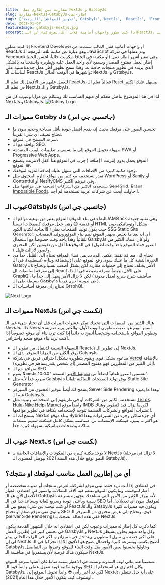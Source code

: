 ```yaml
---
title:  مقارنة بين إطاري عمل NextJs و GatsbyJs
slug: مقارنة-NextJs-GatsbyJs-اطار-عمل
tags: ['تطوير المواقع','البرمجة','GatsbyJs','NextJs', 'ReactJs', 'Frontend Development']
date: 2021-01-07
featureImage: gatsbyjs-nextjs.jpg
excerpt: إذا كنت مطور واجهات أمامية فلابد أنك تعرف شيء عن الـReactJs، هناك الكثير من أطر العمل المبنية عليه في هذا الموضوع نناقش أهم اطاري عمل مبنيين على الـReactJs وهما NextJs و GatsbyJs
---
```

إذا كنت مطور Frontend Developer أو واجهات أمامية ففي الغالب سمعت عن ReactJs وهو عبارة عن مكتبة بلغة البرمجة الـ JavaScript وتم عملها في شركة Facebook وهي تعتبر أشهر إطار عمل (أو مكتبة) في الجافا سكربت حالياً، لحسن الحظ إطار العمل مفتوح المصدر ويسمح لأي واحد العمل عليه وتطويره واستخدامه بالشكل الذي يريده في تطوير منتجات خاصة به. وهذا سمح بظهور اُطر عمل جديدة مبنية على أساسات الـ ReactJs وأشهرها في الوقت الحالي: NextJs، و GatsbyJs.

للعمل عليهم من الأفضل لك تعلم الـ ReactJs، فغالباً تعلم الـ React بيسهل عليك الكثير في تعلم الـ NextJs و الـ GatsbyJs.

لذا في هذا الموضوع نناقش معكم أي منهم المناسب لك وبنتكلم عن مزايا وعيوب كل من NextJs و GatsbyJs.
![Gatsby Logo](Gatsby_Logo.svg)
## مميزات الـ Gatsby Js (جاتسبي جي اس)

- تحسين الصور على موقعك بحيث إنه يقدم أفضل جودة بأقل مساحة وحجم بدون ما تحتاج تضيف أي شيء تقريباً.
- سرعة التصفح في الموقع.
- توافقه مع الـ SEO.
- سهولة تحويل الموقع إلى ما يسمى بـ تطبيقات الويب المتقدمة PWA أو Progressive Web Apps.
- الموقع يعمل بدون إنترنت ! إضافة ( جرب في الموقع هنا أقفل الانترنت وتصفح الموقع 😁.
- وجود مكتبة كبيرة من الإضافات التي تسهل عليك إضافة المزيد لموقعك.
- تقدر تستخدمه مع كثير من مواقع إدارة المحتوى مثل WordPress أو Sanity أو Contentful أو NetlifyCMS وفي غيرهم الكثير.
- تستخدمه الكثير من الشركات الضخمة في مواقعها مثل [SendGrid](https://sendgrid.com/)، [Braun](https://ca.braun.com/en-ca)، [Impossible Foods](https://impossiblefoods.com/)، حاولت أبحث عن شركات عربية تستخدمه لم أجد !.

## عيوب الـGatsbyJs (جاتسبي جي اس)

- البطء في بناء الموقع: الموقع يعتبر من نوعية مواقع الـJAMStack وهي تقنية جديدة نسبياً [أو قديمة 😉 وهي جعل موقعك كصفحات HTML بشكل أوتوماتيكي دون الحاجة لكتابة الكود!] حيث يكون توليد الصفحات بطيء SSG Static Site Generator، أي أنه بعد ما تخلص تجهيز الموقع ليتم بناء الموقع وتوليد الصفحات تلقائياً وهذا يأخذ وقت خصوصاً مع استعمال GatsbyJs ولو كان عندك الكثير من الصور فبناء الموقع ياخذ وقت اطول ( في الموقع هنا أقل من دقيقتين لكن المحتوى والصور لازالت قليل ).
- تحتاج إلى معرفة تقنية: عكس الووردبريس فبناء المواقع تحتاج إلى القليل جداً من الخبرة التقنية كل ما عليك سوى رفع الموقع على الإستضافة وبناءه (تسطيبه)، في الـ Gatsby Js الأمر يختلف تحتاج إلى خطوات مقاربة لكن بشكل أصعب نسبياً وتحتاج إلى معرفة اساسيات ال React Js على الأقل، وايضاً معرفة بسيطة في الـ GraphQl، لكن لا يزال الأمر سهل إلى حداً ما ( سأضيف شرح سريع لعمل مدونة بسيطة على الـ Gatsby's في تدوينة أخرى قريباً ).
- تحتاج إلى معرفة أساسيات الـ GraphQl.

![Next Logo](Next_Logo.svg)

## مميزات الـ NextJs (نكست جي اس)

هناك الكثير من المميزات التي تجعلك تفكر عشرات المرات قبل أن تختار شيء غير الـ NextJs، فالـ NextJs أصبح اليوم هو حديث مطوري الويب الأول، والكثير يريد تجربته وتطوير المواقع باستخدامه وشخصياً أنصح به دائماً إذا كنت تريد بناء أي موقع خصوصاً إذا كنت تريد بناء موقع ضخم واحترافي!.

- السهولة النسبية للانتقال من تطوير الـ ReactJs إلى تطوير الـ NextJs.
- يوفر الكثير من المزايا المتوفر لدى الـ GatsbyJs.
- مدعوم بشكل قوي ويقوم بتطويره بشكل احترافي فريق في شركة [Vercel](https://vercel.com/) بالإضافة إلى الكثير من المطورين فهو مفتوح المصدر (أي شخص يقدر يساهم في تطويره)!.
- متوافق مع الـ SEO.
- يقوم NextJs بتحسين الصور تلقائياً ابتداءاً من [تحديثها الأخير](https://nextjs.org/docs/basic-features/image-optimization) النسخة "10.0.0".
- سريع جداً لأنه مثل GatsbyJs يوفر توليد الصفحات الساكنة تلقائياً Static Site Generator
- يسمح لك أيضاً بتوفير المحتوى من السيرفر Server Side Rendering وهذا ما يميزه عنه الـ GatsbyJs.
- تستخدمه الكثير من الشركات أو في طريقهم إلى استخدامه وتبنيه: مثل [TikTok](https://www.tiktok.com/en)، [Hulu](https://www.hulu.com/welcome)، [Nike Help](https://www.nike.com/help)، [Marvel](https://www.marvel.com/) وايضاً موقع IMDB لكن ما يزال قيد التطوير وهناك عشرات المواقع والشركات الضخمة تتوجه لإستخدامه بكثافة في تطوير مواقعها!.
- يسمح لك الـ NextJs ببناء موقع Hybrid أي جزء ساكن وجزء من السيرفرات وهذا هو أكثر ما يميزه فيمكنك الإستفادة من خصائصه بشكل كامل فيمكنك تقديم صفحات ساكنة وصفحات ديناميكية بسهولة كبيرة جداً.

## عيوب الـ NextJs (نكست جي اس)

- لا يوجد مكتبة كبيرة من المكونات والإضافات الخاصة بـ NextJs (لا تزال في مرحلة النمو اتوقع خلال هذه السنة 2021 بيوصل لمستوى الـ GatsbyJs).

## أي من إطارين العمل مناسب لموقعك او منتجك؟

في اعتقادي إذا أنت تريد فقط تبني موقع لشركتك لعرض منتجات أو مدونة متخصصة أو أخبار لموقعك، وما يكون الموقع ضخم فيه آلاف المقالات والصور في اعتقادي الخيار الأفضل الآن هو الـ GatsbyJs لأنه بيوفر الكثير من الأمور التي تساعدك بتجهيزه بسرعة نسبية وبأعلى جودة وسريع للغاية ويساعد جداً في الـ SEO لموقعك بدون أي تعديلات!.
أما لو كنت تبحث عن شيء يجمع بين الـ ReactJs والـ GatsbyJs ويكون فيه مميزات كثيرة وتنوي تبني موقع ضخم أو تحتاج SEO قوي، وتحتاج إلى عرض محتوى من السيرفر الـ (Server Side Rendering) ففي هذه الحالة أنصحك بـ NextJs.

كما ذكرت كل إطار له مميزات وعيوب لكن في اعتقادي انه خلال الشهور القادمة بيكون في تحسن كبير في إطارين العمل GatsbyJs و NextJs وكل واحد منهم يحاول يسيطر على أكبر حصة من سوق المطورين ويتداخل في مميزاتهم، لكن في الوقت الحالي يبدو لي إن NextJs أصبح يكسب وبسرعة كبيرة واحتمال يصبح هو الأقوى إلا إذا تحركوا في الـ GatsbyJs وحاولوا يحسنوا بعض الأمور مثل وقت البناء للموقع وغيرها من التفاصيل سيكون هناك فرصة لأن يستمروا في منافسة الـ NextJs.

شخصياً عند بنائي لهذه المدونة وضعت في الاعتبار بضعة نقاط كان أهمها سرعة الموقع ووجود مكتبة قوية تسهل عملي وايضاً قوة الـ SEO وكان اختياري هو استخدام الـ GatsbyJs، لكن قد أغير رأيي 😎 وابدأ تحويل الموقع إلى NextJs، على أية حال ننتظر ونشوف كيف بتكون الأمور خلال هذا العام(2021)!.
